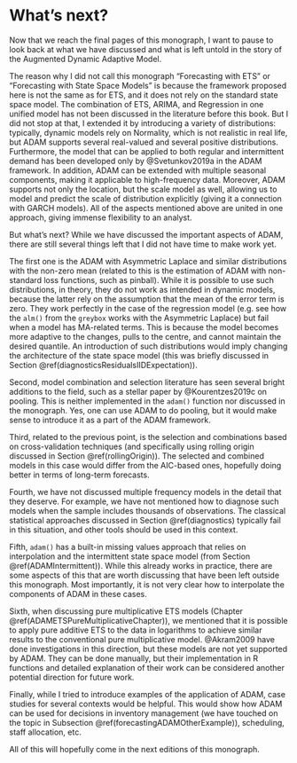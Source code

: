 # What's next? {#conclusions}
Now that we reach the final pages of this monograph, I want to pause to look back at what we have discussed and what is left untold in the story of the Augmented Dynamic Adaptive Model.

The reason why I did not call this monograph "Forecasting with ETS" or "Forecasting with State Space Models" is because the framework proposed here is not the same as for ETS, and it does not rely on the standard state space model. The combination of ETS, ARIMA, and Regression in one unified model has not been discussed in the literature before this book. But I did not stop at that, I extended it by introducing a variety of distributions: typically, dynamic models rely on Normality, which is not realistic in real life, but ADAM supports several real-valued and several positive distributions. Furthermore, the model that can be applied to both regular and intermittent demand has been developed only by @Svetunkov2019a in the ADAM framework. In addition, ADAM can be extended with multiple seasonal components, making it applicable to high-frequency data. Moreover, ADAM supports not only the location, but the scale model as well, allowing us to model and predict the scale of distribution explicitly (giving it a connection with GARCH models). All of the aspects mentioned above are united in one approach, giving immense flexibility to an analyst.

But what's next? While we have discussed the important aspects of ADAM, there are still several things left that I did not have time to make work yet.

The first one is the ADAM with Asymmetric Laplace and similar distributions with the non-zero mean (related to this is the estimation of ADAM with non-standard loss functions, such as pinball). While it is possible to use such distributions, in theory, they do not work as intended in dynamic models, because the latter rely on the assumption that the mean of the error term is zero. They work perfectly in the case of the regression model (e.g. see how the `alm()` from the `greybox` works with the Asymmetric Laplace) but fail when a model has MA-related terms. This is because the model becomes more adaptive to the changes, pulls to the centre, and cannot maintain the desired quantile. An introduction of such distributions would imply changing the architecture of the state space model (this was briefly discussed in Section \@ref(diagnosticsResidualsIIDExpectation)).

Second, model combination and selection literature has seen several bright additions to the field, such as a stellar paper by @Kourentzes2019c on pooling. This is neither implemented in the `adam()` function nor discussed in the monograph. Yes, one can use ADAM to do pooling, but it would make sense to introduce it as a part of the ADAM framework.

Third, related to the previous point, is the selection and combinations based on cross-validation techniques (and specifically using rolling origin discussed in Section \@ref(rollingOrigin)). The selected and combined models in this case would differ from the AIC-based ones, hopefully doing better in terms of long-term forecasts.

Fourth, we have not discussed multiple frequency models in the detail that they deserve. For example, we have not mentioned how to diagnose such models when the sample includes thousands of observations. The classical statistical approaches discussed in Section \@ref(diagnostics) typically fail in this situation, and other tools should be used in this context.

Fifth, `adam()` has a built-in missing values approach that relies on interpolation and the intermittent state space model (from Section \@ref(ADAMIntermittent)). While this already works in practice, there are some aspects of this that are worth discussing that have been left outside this monograph. Most importantly, it is not very clear how to interpolate the components of ADAM in these cases.

Sixth, when discussing pure multiplicative ETS models (Chapter \@ref(ADAMETSPureMultiplicativeChapter)), we mentioned that it is possible to apply pure additive ETS to the data in logarithms to achieve similar results to the conventional pure multiplicative model. @Akram2009 have done investigations in this direction, but these models are not yet supported by ADAM. They can be done manually, but their implementation in R functions and detailed explanation of their work can be considered another potential direction for future work.

Finally, while I tried to introduce examples of the application of ADAM, case studies for several contexts would be helpful. This would show how ADAM can be used for decisions in inventory management (we have touched on the topic in Subsection \@ref(forecastingADAMOtherExample)), scheduling, staff allocation, etc.

All of this will hopefully come in the next editions of this monograph.
